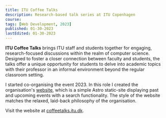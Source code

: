 ```yaml
---
title: ITU Coffee Talks
description: Research-based talk series at ITU Copenhagen
course:
tags: [Web Development, 2023]
published: 01-30-2023
lastEdited: 01-30-2023
---
```


**ITU Coffee Talks** brings ITU staff and students together for engaging, research-focused discussions within the realm of computer science. Designed to foster a closer connection between faculty and students, the talks offer a unique opportunity for students to delve into academic topics with their professor in an informal environment beyond the regular classroom setting.

I started co-organising the event 2023. In this role I created the organisation's [website](https://coffeetalks.itu.dk), which is a simple Astro static-site displaying past and upcoming events with a search functionality. The style of the website matches the relaxed, laid-back philosophy of the organisation.

Visit the website at [coffeetalks.itu.dk](https://coffeetalks.itu.dk).
